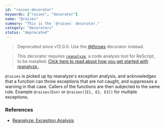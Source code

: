 ```yaml
---
id: "raises-decorator"
keywords: ["raises", "decorator"]
name: "@raises"
summary: "This is the `@raises` decorator."
category: "decorators"
status: "deprecated"
---
```


> Deprecated since v12.0.0. Use the [@throws](https://rescript-lang.org/syntax-lookup#throws-decorator) decorator instead.

> This decorator requires [`reanalyze`](https://github.com/rescript-lang/reanalyze), a code analysis tool for ReScript, to be installed. [Click here to read about how you get started with reanalyze.](https://github.com/rescript-lang/reanalyze).

`@raises` is picked up by reanalyze's exception analysis, and acknowledges that a function can throw exceptions that are not caught, and suppresses a warning in that case. Callers of the functions are then subjected to the same rule. Example `@raises(Exn)` or `@raises([E1, E2, E3])` for multiple exceptions.

### References

- [Reanalyze: Exception Analysis](https://github.com/rescript-lang/reanalyze/blob/master/EXCEPTION.md)
